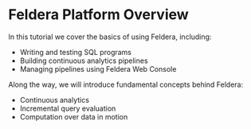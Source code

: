 # Feldera Platform Overview

In this tutorial we cover the basics of using Feldera, including:

- Writing and testing SQL programs
- Building continuous analytics pipelines
- Managing pipelines using Feldera Web Console

Along the way, we will introduce fundamental concepts behind Feldera:

- Continuous analytics
- Incremental query evaluation
- Computation over data in motion
